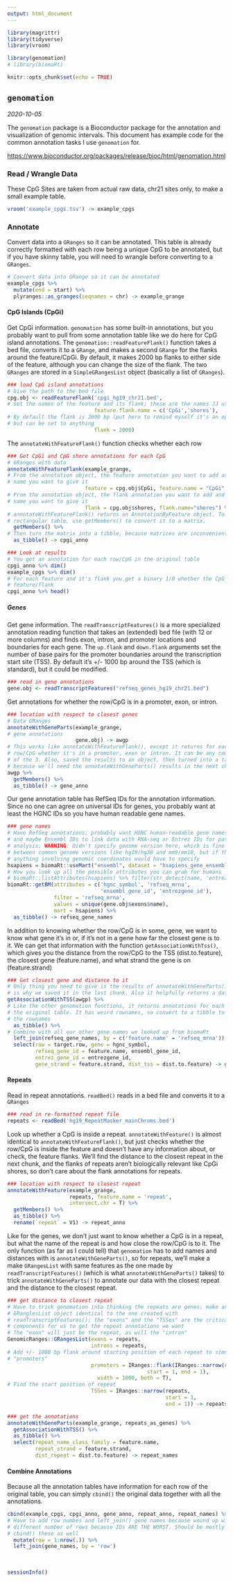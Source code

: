 ```yaml
---
output: html_document
---
```


```r
library(magrittr)
library(tidyverse)
library(vroom)

library(genomation)
# library(biomaRt)

knitr::opts_chunk$set(echo = TRUE)
```

## `genomation`
*2020-10-05*

The `genomation` package is a Bioconductor package for the annotation and visualization of genomic intervals. This document has example code for the common annotation tasks I use `genomation` for.

<https://www.bioconductor.org/packages/release/bioc/html/genomation.html>

### Read / Wrangle Data

These CpG Sites are taken from actual raw data, chr21 sites only, to make a small example table.

```r
vroom('example_cpgs.tsv') -> example_cpgs
```

### Annotate

Convert data into a `GRanges` so it can be annotated. This table is already correctly formatted with each row being a unique CpG to be annotated, but if you have skinny table, you will need to wrangle before converting to a `GRanges`.

```r
# Convert data into GRange so it can be annotated
example_cpgs %>% 
  mutate(end = start) %>% 
  plyranges::as_granges(seqnames = chr) -> example_grange
```

#### CpG Islands (CpGi)

Get CpGi information. `genomation` has some built-in annotations, but you probably want to pull from some annotation table like we do here for CpG island annotations. The `genomation::readFeatureFlank()` function takes a bed file, converts it to a `GRange`, and makes a second `GRange` for the flanks around the feature/CpGi. By default, it makes 2000 bp flanks to either side of the feature, although you can change the size of the flank. The two `GRanges` are stored in a `SimpleGRangesList` object (basically a list of `GRanges`).

```r
### load CpG island annotations
# Give the path to the bed file
cpg.obj <- readFeatureFlank('cpgi_hg19_chr21.bed',
# Set the names of the feature and its flank; these are the names JJ uses
                            feature.flank.name = c('CpGi','shores'),
# By default the flank is 2000 bp (put here to remind myself it's an option),
# but can be set to anything
                            flank = 2000)
```

The `annotateWithFeatureFlank()` function checks whether each row 

```r
### Get CpGi and CpG shore annotations for each CpG
# GRanges with data
annotateWithFeatureFlank(example_grange, 
# From the annotation object, the feature annotation you want to add and the 
# name you want to give it
                         feature = cpg.obj$CpGi, feature.name = "CpGi",
# From the annotation object, the flank annotation you want to add and the 
# name you want to give it
                         flank = cpg.obj$shores, flank.name="shores") %>% 
# annotateWithFeatureFlank() returns an AnnotationByFeature object. To get a
# rectangular table, use getMembers() to convert it to a matrix.
  getMembers() %>% 
# Then turn the matrix into a tibble, because matrices are inconvenient
  as_tibble() -> cpgi_anno

### Look at results
# You get an annotation for each row/CpG in the original table
cpgi_anno %>% dim()
example_cpgs %>% dim()
# For each feature and it's flank you get a binary 1/0 whether the CpG is in the
# feature/flank
cpgi_anno %>% head()
```

##### Genes

Get gene information. The `readTranscriptFeatures()` is a more specialized annotation reading function that takes an (extended) bed file (with 12 or more columns) and finds exon, intron, and promoter locations and boundaries for each gene. The `up.flank` and `down.flank` arguments set the number of base pairs for the promoter boundaries around the transcription start site (TSS). By default it's +/- 1000 bp around the TSS (which is standard), but it could be modified.

```r
### read in gene annotations
gene.obj <- readTranscriptFeatures("refseq_genes_hg19_chr21.bed")
```

Get annotations for whether the row/CpG is in a promoter, exon, or intron.

```r
### location with respect to closest genes
# Data GRanges
annotateWithGeneParts(example_grange,
# gene annotations
                      gene.obj) -> awgp
# This works like annotateWithFeatureFlank(), except it returns for each 
# row/CpG whether it's in a promoter, exon or intron. It can be any combination
# of the 3. Also, saved the results to an object, then turned into a table 
# because we'll need the annotateWithGeneParts() results in the next chunk.
awgp %>%
  getMembers() %>%
  as_tibble() -> gene_anno
```

Our gene annotation table has RefSeq IDs for the annotation information. Since no one can agree on universal IDs for genes, you probably want at least the HGNC IDs so you have human readable gene names.

```r
### gene names
# Have RefSeq annotations; probably want HGNC human-readable gene names too 
# and maybe Ensembl IDs to link data with RNA-seq or Entrez IDs for pathway 
# analysis; WARNING: Didn't specify genome version here, which is fine for IDs,
# between common genome versions like hg19/hg38 and mm9/mm10, but if there was 
# anything involving genomic coordinates would have to specify
hsapiens = biomaRt::useMart("ensembl", dataset = "hsapiens_gene_ensembl")
# How you look up all the possible attributes you can grab for humans
# biomaRt::listAttributes(hsapiens) %>% filter(str_detect(name, 'entrez'))
biomaRt::getBM(attributes = c('hgnc_symbol', 'refseq_mrna', 
                              'ensembl_gene_id', 'entrezgene_id'),
               filter = 'refseq_mrna',
               values = unique(gene.obj$exons$name),
               mart = hsapiens) %>%
  as_tibble() -> refseq_gene_names
```

In addition to knowing whether the row/CpG is in some, gene, we want to know what gene it's in or, if it's not in a gene how far the closest gene is to it. We can get that information with the function `getAssociationWithTss()`, which gives you the distance from the row/CpG to the TSS (dist.to.feature), the closest gene (feature.name), and what strand the gene is on (feature.strand)

```r
### Get closest gene and distance to it
# Only thing you need to give is the results of annotateWithGeneParts(), which
# is why we saved it in the last chunk. Also it helpfully returns a data.frame
getAssociationWithTSS(awgp) %>% 
# Like the other genomation functions, it returns annotations for each row of 
# the original table. It has weird rownames, so convert to a tibble to drop 
# the rownames
  as_tibble() %>%
# Combine with all our other gene names we looked up from biomaRt
  left_join(refseq_gene_names, by = c('feature.name' = 'refseq_mrna')) %>% 
  select(row = target.row, gene = hgnc_symbol, 
         refseq_gene_id = feature.name, ensembl_gene_id,
         entrez_gene_id = entrezgene_id,
         gene_strand = feature.strand, dist_tss = dist.to.feature) -> gene_names
```

#### Repeats

Read in repeat annotations. `readBed()` reads in a bed file and converts it to a `GRanges`

```r
### read in re-formatted repeat file
repeats <- readBed('hg19_RepeatMasker_mainChroms.bed')
```

Look up whether a CpG is inside a repeat. `annotateWithFeature()` is almost identical to `annotateWithFeatureFlank()`, but just checks whether the row/CpG is inside the feature and doesn't have any information about, or check, the feature flanks. We'll find the distance to the closest repeat in the next chunk, and the flanks of repeats aren't biologically relevant like CpGi shores, so don't care about the flank annotations for repeats.

```r
### location with respect to closest repeat
annotateWithFeature(example_grange, 
                    repeats, feature.name = 'repeat', 
                    intersect.chr = T) %>%
  getMembers() %>% 
  as_tibble() %>%
  rename(`repeat` = V1) -> repeat_anno
```

Like for the genes, we don't just want to know whether a CpG is in a repeat, but what the name of the repeat is and how close the row/CpG is to it. The only function (as far as I could tell) that `genomation` has to add names and distances with is `annotateWithGeneParts()`, so for repeats, we'll make a make `GRangesList` with same features as the one made by `readTranscriptFeatures()` (which is what `annotateWithGeneParts()` takes) to trick `annotateWithGeneParts()` to annotate our data with the closest repeat and the distance to the closest repeat. 

```r
### get distance to closest repeat
# Have to trick genomation into thinking the repeats are genes; make an 
# GRanglesList object identical to the one created with 
# readTranscriptFeatures(); the "exons" and the "TSSes" are the critical 
# components for us to get the repeat annotations we want
# The "exon" will just be the repeat, as will the "intron"
GenomicRanges::GRangesList(exons = repeats, 
                           introns = repeats,
# Add +/- 1000 bp flank around starting position of each repeat to simulate 
# "promoters"
                           promoters = IRanges::flank(IRanges::narrow(repeats, 
                                             start = 1, end = 1), 
                             width = 1000, both = T),
# Find the start position of repeat
                           TSSes = IRanges::narrow(repeats, 
                                                   start = 1, 
                                                   end = 1)) -> repeats_as_genes

### get the annotations
annotateWithGeneParts(example_grange, repeats_as_genes) %>%
  getAssociationWithTSS() %>%
  as_tibble() %>%
  select(repeat_name_class_family = feature.name, 
         repeat_strand = feature.strand, 
         dist_repeat = dist.to.feature) -> repeat_names
```

#### Combine Annotations

Because all the annotation tables have information for each row of the original table, you can simply `cbind()` the original data together with all the annotations.

```r
cbind(example_cpgs, cpgi_anno, gene_anno, repeat_anno, repeat_names) %>%
# Have to add row numbes and left_join() gene names because wound up with a 
# different number of rows because IDs ARE THE WORST. Should be mostly able to
# cbind() these as well
  mutate(row = 1:nrow(.)) %>%
  left_join(gene_names, by = 'row')
```

<br>

```r
sessionInfo()
```

<br><br>




